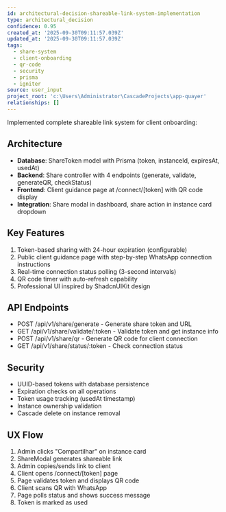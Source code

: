 ```yaml
---
id: architectural-decision-shareable-link-system-implementation
type: architectural_decision
confidence: 0.95
created_at: '2025-09-30T09:11:57.039Z'
updated_at: '2025-09-30T09:11:57.039Z'
tags:
  - share-system
  - client-onboarding
  - qr-code
  - security
  - prisma
  - igniter
source: user_input
project_root: 'c:\Users\Administrator\CascadeProjects\app-quayer'
relationships: []
---
```

Implemented complete shareable link system for client onboarding:

## Architecture
- **Database**: ShareToken model with Prisma (token, instanceId, expiresAt, usedAt)
- **Backend**: Share controller with 4 endpoints (generate, validate, generateQR, checkStatus)
- **Frontend**: Client guidance page at /connect/[token] with QR code display
- **Integration**: Share modal in dashboard, share action in instance card dropdown

## Key Features
1. Token-based sharing with 24-hour expiration (configurable)
2. Public client guidance page with step-by-step WhatsApp connection instructions
3. Real-time connection status polling (3-second intervals)
4. QR code timer with auto-refresh capability
5. Professional UI inspired by ShadcnUIKit design

## API Endpoints
- POST /api/v1/share/generate - Generate share token and URL
- GET /api/v1/share/validate/:token - Validate token and get instance info
- POST /api/v1/share/qr - Generate QR code for client connection
- GET /api/v1/share/status/:token - Check connection status

## Security
- UUID-based tokens with database persistence
- Expiration checks on all operations
- Token usage tracking (usedAt timestamp)
- Instance ownership validation
- Cascade delete on instance removal

## UX Flow
1. Admin clicks "Compartilhar" on instance card
2. ShareModal generates shareable link
3. Admin copies/sends link to client
4. Client opens /connect/[token] page
5. Page validates token and displays QR code
6. Client scans QR with WhatsApp
7. Page polls status and shows success message
8. Token is marked as used
